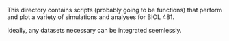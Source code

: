 This directory contains scripts (probably going to be functions) that perform and plot a variety of simulations and analyses for BIOL 481.

Ideally, any datasets necessary can be integrated seemlessly.